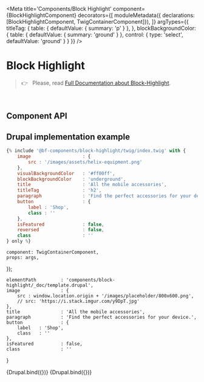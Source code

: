 


<Meta
    title='Components/Block Highlight'
    component={BlockHighlightComponent}
    decorators={[
        moduleMetadata({ declarations: [BlockHighlightComponent, TwigContainerComponent]}),
    ]}
    argTypes={{
        titleTag: {
            table: { defaultValue: { summary: 'p' } },
        },
        blockBackgroundColor: {
            table: { defaultValue: { summary: 'ground' } },
            control: {
                type: 'select',
                defaultValue: 'ground'
            }
        }
    }}
/>

# Block Highlight

> 👉 &nbsp; Please, read [Full Documentation about Block-Highlight](https://zeroheight.com/79f1d3365/p/688590-block-highlight).

<br/>

## Component API

<ArgsTable of={BlockHighlightComponent} />



## Drupal implementation example

```jsx
{% include '@bf-components/block-highlight/twig/index.twig' with {
    image                   : {
        src : '/images/assets/helix-equipment.png'
    },
    visualBackgroundColor   : '#ff00ff',
    blockBackgroundColor    : 'underground',
    title                   : 'All the mobile accessories',
    titleTag                : 'h2',
    paragraph               : 'Find the perfect accessories for your device.',
    button                  : {
        label : 'Shop',
        class : ''
    },
    isFeatured              : false,
    reversed                : false,
    class                   : ''
} only %}
```


    component: TwigContainerComponent,
    props: args,
});

    elementPath         : 'components/block-highlight/_doc/template.drupal',
    image               : {
        src : window.location.origin + '/images/placeholder/800x600.png',
        // src: 'https://i.stack.imgur.com/y9DpT.jpg'
    },
    title               : 'All the mobile accessories',
    paragraph           : 'Find the perfect accessories for your device.',
    button              : {
        label   : 'Shop',
        class   : ''
    },
    isFeatured          : false,
    class               : ''
}

<Canvas withSource='none'>
    <Story
        name='Drupal'
        height='800px'
        args={{
            ...commonProps
        }}
    >
        {Drupal.bind({})}
    </Story>
</Canvas>


<Canvas withSource='none'>
    <Story
        name='Drupal - Usage example'
        height='800px'
        args={{
            ...commonProps,
            elementPath : 'components/block-highlight/_doc/usage-example.drupal',
        }}
    >
        {Drupal.bind({})}
    </Story>
</Canvas>
